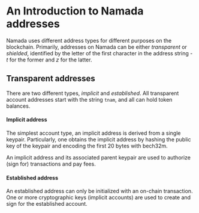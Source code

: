 # An Introduction to Namada addresses

Namada uses different address types for different purposes on the blockchain.
Primarily, addresses on Namada can be either *transparent* or *shielded*, identified by the letter of the first character in the address string - *t* for the former and *z* for the latter.

## Transparent addresses
There are two different types, *implicit* and *established*.
All transparent account addresses start with the string `tnam`, and all can hold token balances.

#### Implicit address
The simplest account type, an implicit address is derived from a single keypair.
Particularly, one obtains the implicit address by hashing the public key of the keypair and encoding the first 20 bytes with bech32m.

An implicit address and its associated parent keypair are used to authorize (sign for) transactions and pay fees.

#### Established address
An established address can only be initialized with an on-chain transaction.
One or more cryptographic keys (implicit accounts) are used to create and sign for the established account.
